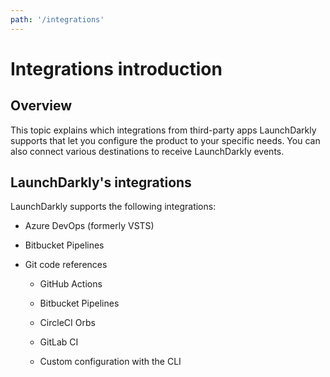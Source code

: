 ```yaml
---
path: '/integrations'
---
```



# Integrations introduction

<Metadata timeToRead={props.timeToRead} lastModifiedDateFormatted={props.lastModifiedDateFormatted} />

## Overview

This topic explains which integrations from third-party apps LaunchDarkly supports that let you
configure the product to your specific needs. You can also connect various destinations to receive
LaunchDarkly events.

## LaunchDarkly's integrations

LaunchDarkly supports the following integrations:

- Azure DevOps (formerly VSTS)

- Bitbucket Pipelines

- Git code references

  - GitHub Actions

  - Bitbucket Pipelines

  - CircleCI Orbs

  - GitLab CI

  - Custom configuration with the CLI

